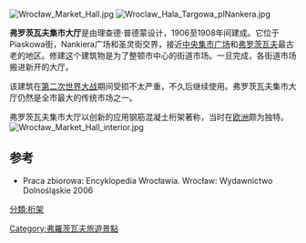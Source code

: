 [[File:Wrocław_Market_Hall.jpg|thumb]]
[[File:Wroclaw_Hala_Targowa_plNankera.jpg|thumb]]

'''弗罗茨瓦夫集市大厅'''是由理查德·普德蒙设计，1906至1908年间建成。它位于Piaskowa街，Nankiera广场和圣灵街交界，接近[[中央集市广场_(弗罗茨瓦夫)|中央集市广场]]和[[弗罗茨瓦夫|弗罗茨瓦夫]]最古老的地区。修建这个建筑物是为了整顿市中心的街道市场。一旦完成，各街道市场搬进新开的大厅。

该建筑在[[第二次世界大战|第二次世界大战]]期间受损不太严重，不久后继续使用。弗罗茨瓦夫集市大厅仍然是全市最大的传统市场之一。 

弗罗茨瓦夫集市大厅以创新的应用钢筋混凝土桁架著称，当时在[[欧洲|欧洲]]颇为独特。
[[File:Wrocław_Market_Hall_interior.jpg|thumb]]

==参考== 
* Praca zbiorowa: Encyklopedia Wrocławia. Wrocław: Wydawnictwo Dolnośląskie 2006
{{Reflist}}

[[Category:弗羅茨瓦夫旅遊景點|Category:弗羅茨瓦夫旅遊景點]]
[[分類:桁架|分類:桁架]]